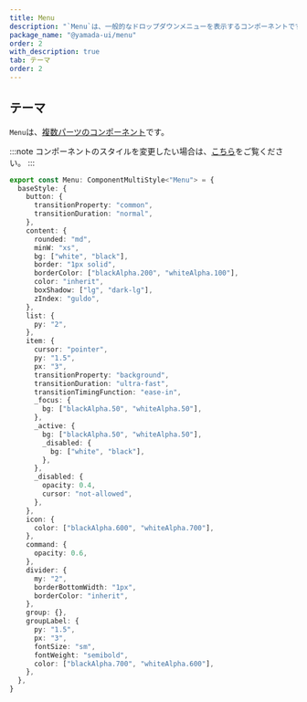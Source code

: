 ```yaml
---
title: Menu
description: "`Menu`は、一般的なドロップダウンメニューを表示するコンポーネントです。"
package_name: "@yamada-ui/menu"
order: 2
with_description: true
tab: テーマ
order: 2
---
```


## テーマ

`Menu`は、[複数パーツのコンポーネント](/styled-system/theming/component-styles#複数パーツのコンポーネント)です。

:::note
コンポーネントのスタイルを変更したい場合は、[こちら](/styled-system/theming/customize-theme#コンポーネントのスタイルを変更する)をご覧ください。
:::

```ts
export const Menu: ComponentMultiStyle<"Menu"> = {
  baseStyle: {
    button: {
      transitionProperty: "common",
      transitionDuration: "normal",
    },
    content: {
      rounded: "md",
      minW: "xs",
      bg: ["white", "black"],
      border: "1px solid",
      borderColor: ["blackAlpha.200", "whiteAlpha.100"],
      color: "inherit",
      boxShadow: ["lg", "dark-lg"],
      zIndex: "guldo",
    },
    list: {
      py: "2",
    },
    item: {
      cursor: "pointer",
      py: "1.5",
      px: "3",
      transitionProperty: "background",
      transitionDuration: "ultra-fast",
      transitionTimingFunction: "ease-in",
      _focus: {
        bg: ["blackAlpha.50", "whiteAlpha.50"],
      },
      _active: {
        bg: ["blackAlpha.50", "whiteAlpha.50"],
        _disabled: {
          bg: ["white", "black"],
        },
      },
      _disabled: {
        opacity: 0.4,
        cursor: "not-allowed",
      },
    },
    icon: {
      color: ["blackAlpha.600", "whiteAlpha.700"],
    },
    command: {
      opacity: 0.6,
    },
    divider: {
      my: "2",
      borderBottomWidth: "1px",
      borderColor: "inherit",
    },
    group: {},
    groupLabel: {
      py: "1.5",
      px: "3",
      fontSize: "sm",
      fontWeight: "semibold",
      color: ["blackAlpha.700", "whiteAlpha.600"],
    },
  },
}
```
